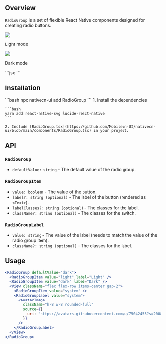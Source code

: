 ## Overview

`RadioGroup` is a set of flexible React Native components designed for creating radio buttons.

<Tabs>
  <Tab title="Preview">
    <div style={{ display: 'flex', justifyContent: 'center' }}>
      <div style={{ marginRight: '40px' }}>
        <img src="https://raw.githubusercontent.com/Mobilecn-UI/nativecn-ui/main/assets/examples/components/radio-group-light.png" />
        <p>Light mode</p>
      </div>
      <div style={{ marginRight: '40px' }}>
        <img src="https://raw.githubusercontent.com/Mobilecn-UI/nativecn-ui/main/assets/examples/components/radio-group-dark.png" />
        <p>Dark mode</p>
      </div>
    </div>
  </Tab>
  <Tab title="Code">
    ```jsx
    <RadioGroup defaultValue="dark">
      <RadioGroupItem value="light" label="Light" />
      <RadioGroupItem value="dark" label="Dark" />
      <View className="flex flex-row items-center gap-2">
        <RadioGroupItem value="system" />
        <RadioGroupLabel value="system">
          <AvatarImage
            className="h-8 w-8 rounded-full"
            source={{
              uri: 'https://avatars.githubusercontent.com/u/75042455?s=200&v=4',
            }}
          />
        </RadioGroupLabel>
      </View>
    </RadioGroup>
    ```
  </Tab>
</Tabs>

## Installation

<Tabs>
  <Tab title="CLI">
    ```bash
    npx nativecn-ui add RadioGroup
    ```
  </Tab>
  <Tab title="Manual">
    1. Install the dependencies

    ```bash
    yarn add react-native-svg lucide-react-native
    ```

    2. Include [RadioGroup.tsx](https://github.com/Mobilecn-UI/nativecn-ui/blob/main/components/RadioGroup.tsx) in your project.

  </Tab>
</Tabs>

## API

### `RadioGroup`

- `defaultValue: string` - The default value of the radio group.

### `RadioGroupItem`

- `value: boolean` - The value of the button.
- `label?: string (optional)` - The label of the button (rendered as `<Text>`).
- `labelClasses?: string (optional)` - The classes for the label.
- `className?: string (optional)` - The classes for the switch.

### `RadioGroupLabel`

- `value: string` - The value of the label (needs to match the value of the radio group item).
- `className?: string (optional)` - The classes for the label.

## Usage

```jsx
<RadioGroup defaultValue="dark">
  <RadioGroupItem value="light" label="Light" />
  <RadioGroupItem value="dark" label="Dark" />
  <View className="flex flex-row items-center gap-2">
    <RadioGroupItem value="system" />
    <RadioGroupLabel value="system">
      <AvatarImage
        className="h-8 w-8 rounded-full"
        source={{
          uri: 'https://avatars.githubusercontent.com/u/75042455?s=200&v=4',
        }}
      />
    </RadioGroupLabel>
  </View>
</RadioGroup>
```
